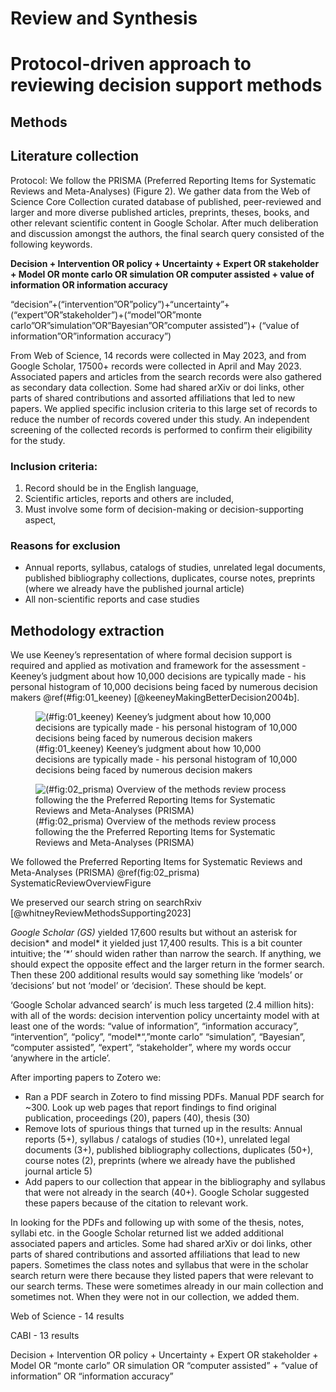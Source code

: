 # Review and Synthesis

# Protocol-driven approach to reviewing decision support methods


## Methods

## Literature collection

Protocol: We follow the PRISMA (Preferred Reporting Items for Systematic Reviews and Meta-Analyses) (Figure 2). We gather data from the Web of Science Core Collection curated database of published, peer-reviewed and larger and more diverse published articles, preprints, theses, books, and other relevant scientific content in Google Scholar. After much deliberation and discussion amongst the authors, the final search query consisted of the following keywords.

**Decision + Intervention OR policy + Uncertainty + Expert OR stakeholder + Model OR monte carlo OR simulation OR computer assisted + value of information OR information accuracy**

"decision"+("intervention"OR"policy")+"uncertainty"+("expert"OR"stakeholder")+("model"OR"monte carlo"OR"simulation"OR"Bayesian"OR"computer assisted")+
("value of information"OR"information accuracy")

From Web of Science, 14 records were collected in May 2023, and from Google Scholar, 17500+ records were collected in April and May 2023. Associated papers and articles from the search records were also gathered as secondary data collection. Some had shared arXiv or doi links, other parts of shared contributions and assorted affiliations that led to new papers. We applied specific inclusion criteria to this large set of records to reduce the number of records covered under this study. An independent screening of the collected records is performed to confirm their eligibility for the study.

### Inclusion criteria: 

1. Record should be in the English language, 
1. Scientific articles, reports and others are included,
1. Must involve some form of decision-making or decision-supporting aspect,

### Reasons for exclusion

- Annual reports, syllabus, catalogs of studies, unrelated legal documents, published bibliography collections, duplicates, course notes, preprints (where we already have the published journal article)
- All non-scientific reports and case studies


## Methodology extraction

We use Keeney’s representation of where formal decision support is required and applied as motivation and framework for the assessment - Keeney’s judgment about how 10,000 decisions are typically made - his personal histogram of 10,000 decisions being faced by numerous decision makers \@ref(#fig:01_keeney) [@keeneyMakingBetterDecision2004b].

![(#fig:01_keeney) Keeney’s judgment about how 10,000 decisions are typically made - his personal histogram of 10,000 decisions being faced by numerous decision makers](figs/fig01_Keeney.png)

![(#fig:02_prisma) Overview of the methods review process following the the Preferred Reporting Items for Systematic Reviews and Meta-Analyses (PRISMA)](figs/02_PRISMA_Flow.png)

We followed the Preferred Reporting Items for Systematic Reviews and Meta-Analyses (PRISMA) \@ref(fig:02_prisma) SystematicReviewOverviewFigure 

<!-- temporary note to the co-author team, this figure is editable at this address https://docs.google.com/presentation/d/1TLnVV3VIgcoUeXoBwmzvjdg-08AEW0mhrmnCHfVXQwY/edit#slide=id.p -->

We preserved our search string on searchRxiv [@whitneyReviewMethodsSupporting2023]


*Google Scholar (GS)* yielded 17,600 results but without an asterisk for decision* and model* it yielded just 17,400 results. This is a bit counter intuitive; the ‘*’ should widen rather than narrow the search. If anything, we should expect the opposite effect and the larger return in the former search. Then these 200 additional results would say something like ‘models’ or ‘decisions’ but not ‘model’ or ‘decision’. These should be kept. 

‘Google Scholar advanced search’ is much less targeted (2.4 million hits): 
with all of the words: decision intervention policy uncertainty model
with at least one of the words: "value of information", "information accuracy", "intervention", "policy", "model*", "monte carlo" "simulation", "Bayesian", "computer assisted", "expert", "stakeholder", where my words occur ‘anywhere in the article’. 

After importing papers to Zotero we: 

-	Ran a PDF search in Zotero to find missing PDFs. Manual PDF search for ~300. Look up web pages that report findings to find original publication, proceedings (20), papers (40), thesis (30)
-	Remove lots of spurious things that turned up in the results: Annual reports (5+), syllabus / catalogs of studies (10+), unrelated legal documents (3+), published bibliography collections, duplicates (50+), course notes (2), preprints (where we already have the published journal article 5)
-	Add papers to our collection that appear in the bibliography and syllabus that were not already in the search (40+). Google Scholar suggested these papers because of the citation to relevant work. 

In looking for the PDFs and following up with some of the thesis, notes, syllabi etc. in the Google Scholar returned list we added additional associated papers and articles. Some had shared arXiv or doi links, other parts of shared contributions and assorted affiliations that lead to new papers. Sometimes the class notes and syllabus that were in the scholar search return were there because they listed papers that were relevant to our search terms. These were sometimes already in our main collection and sometimes not. When they were not in our collection, we added them.  

Web of Science - 14 results

CABI - 13 results

Decision + Intervention OR policy + Uncertainty + Expert OR stakeholder + Model OR "monte carlo" OR simulation OR "computer assisted" + "value of information" OR "information accuracy"

